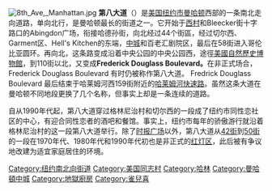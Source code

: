 {{about||纽约布鲁克林区的「第八大道」|第八大道 (布鲁克林)}}
{{Unreferenced |time=2009-04-17T14:43:05+00:00 }}
[[File:8th_Ave,_Manhattan.jpg|thumb]]
'''第八大道'''（{{lang-en|Eighth Avenue}}）是[[美国|美国]][[纽约市|纽约市]][[曼哈顿|曼哈顿]]西部的一条南北走向道路，单向北行，是曼哈顿最长的街道之一。它开始于[[西村_(纽约市)|西村]]和Bleecker街十字路口的Abingdon广场，衔接哈德孙街，向北经过44个街區，经过切尔西、Garment区、Hell's Kitchen的东端，[[中城|中城]]和百老汇剧院区，最后在58街进入哥伦比亚圆环。再向北，这条路变成沿着中央公园的中央公园西，途徑[[美國自然史博物館|美國自然歷史博物館]]，到110街以北，又变成'''Frederick Douglass Boulevard。'''在非正式场合，Frederick Douglass Boulevard 有时仍被称作第八大道。 Fredrick Douglass Boulevard 最后结束于哈莱姆河西159街附近的[[哈莱姆河快速路|哈莱姆河快速路]]。虽然这条大道在曼哈顿不同地段更换了几个名称，但事实上却是一条连续的道路。

自从1990年代起，第八大道穿过格林尼治村和切尔西的一段成了纽约市同性恋社区的中心，有迎合同性恋者的酒吧和餐馆。事实上，纽约市每年的骄傲游行就沿着格林尼治村的这一段第八大道举行。除了[[时报广场|时报广场]]以外，第八大道从[[42街|42街]]到[[50街|50街]]的一段在1970年代、1980年代和1990年代初也是非正式的[[红灯区|红灯区]]，此后被有争议地改建为适宜家庭居住的环境。

{{紐約市市區主要大道}}

[[Category:纽约南北向街道|Category:纽约南北向街道]]
[[Category:美国同志村|Category:美国同志村]]
[[Category:哈林|Category:哈林]]
[[Category:曼哈頓中城|Category:曼哈頓中城]]
[[Category:地獄廚房|Category:地獄廚房]]
[[Category:雀兒喜|Category:雀兒喜]]
{{coord|40.81651|-73.94654|display=title}}